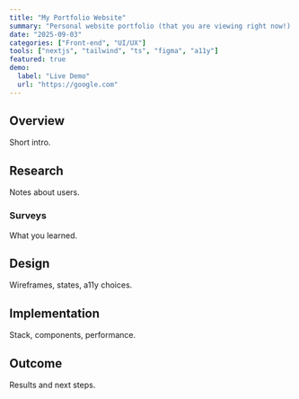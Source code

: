 ```yaml
---
title: "My Portfolio Website"
summary: "Personal website portfolio (that you are viewing right now!) built with Next.js and Tailwind."
date: "2025-09-03"
categories: ["Front-end", "UI/UX"]
tools: ["nextjs", "tailwind", "ts", "figma", "a11y"]
featured: true
demo:
  label: "Live Demo"
  url: "https://google.com"
---
```


## Overview
Short intro.

## Research
Notes about users.

### Surveys
What you learned.

## Design
Wireframes, states, a11y choices.

## Implementation
Stack, components, performance.

## Outcome
Results and next steps.

